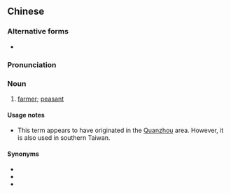 {{also|做穑人}}
==Chinese==
{{zh-forms|s=做穑人|type=21}}

===Alternative forms===
* {{zh-l|作穡人}}

===Pronunciation===
{{zh-pron
|mn=chò-sit-lâng/chòe-sit-lâng
|cat=n
}}

===Noun===
{{zh-noun}}

# {{lb|zh|Min Nan}} [[farmer]]; [[peasant]]

====Usage notes====
* This term appears to have originated in the [[w:Quanzhou|Quanzhou]] area. However, it is also used in southern Taiwan.

====Synonyms====
* {{zh-l|做田人|[[chò-chhân-lâng]], [[chòe-chhân-lâng]]}}
* {{zh-l|作田人|choh-chhân-lâng}}
* {{zh-l|農民}}